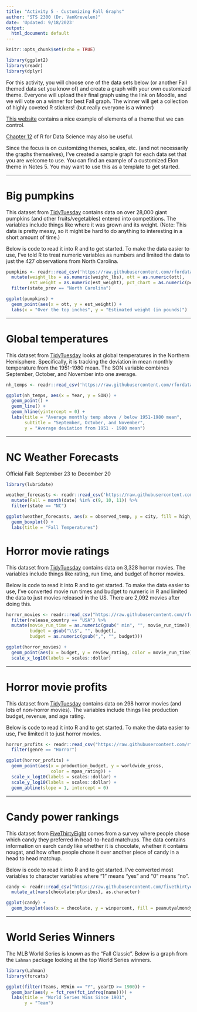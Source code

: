 ```yaml
---
title: "Activity 5 - Customizing Fall Graphs"
author: "STS 2300 (Dr. VanKrevelen)"
date: 'Updated: 9/18/2023'
output:
  html_document: default
---
```


```r
knitr::opts_chunk$set(echo = TRUE)
```

```r
library(ggplot2)
library(readr)
library(dplyr)
```

For this activity, you will choose one of the data sets below (or another Fall themed data set you know of) and create a graph with your own customized theme. Everyone will upload their final graph using the link on Moodle, and we will vote on a winner for best Fall graph. The winner will get a collection of highly coveted R stickers! (but really everyone is a winner)

[This website](https://henrywang.nl/ggplot2-theme-elements-demonstration/) contains a nice example of elements of a theme that we can control.

[Chapter 12](https://r4ds.hadley.nz/communication) of R for Data Science may also be useful.

Since the focus is on customizing themes, scales, etc. (and not necessarily the graphs themselves), I've created a sample graph for each data set that you are welcome to use. You can find an example of a customized Elon theme in Notes 5. You may want to use this as a template to get started.

---

# Big pumpkins

This dataset from [TidyTuesday](https://github.com/rfordatascience/tidytuesday/blob/master/data/2021/2021-10-19/readme.md) contains data on over 28,000 giant pumpkins (and other fruits/vegetables) entered into competitions. The variables include things like where it was grown and its weight. (Note: This data is pretty messy, so it might be hard to do anything to interesting in a short amount of time.)

Below is code to read it into R and to get started. To make the data easier to use, I've told R to treat numeric variables as numbers and limited the data to just the 427 observations from North Carolina.

```r
pumpkins <- readr::read_csv('https://raw.githubusercontent.com/rfordatascience/tidytuesday/master/data/2021/2021-10-19/pumpkins.csv') %>%
  mutate(weight_lbs = as.numeric(weight_lbs), ott = as.numeric(ott),
         est_weight = as.numeric(est_weight), pct_chart = as.numeric(pct_chart)) %>%
  filter(state_prov == "North Carolina")

ggplot(pumpkins) +
  geom_point(aes(x = ott, y = est_weight)) +
  labs(x = "Over the top inches", y = "Estimated weight (in pounds)")
```

---

# Global temperatures

This dataset from [TidyTuesday](https://github.com/rfordatascience/tidytuesday/blob/master/data/2023/2023-07-11/readme.md) looks at global temperatures in the Northern Hemisphere. Specifically, it is tracking the deviation in mean monthly temperature from the 1951-1980 mean. The SON variable combines September, October, and November into one average.

```r
nh_temps <- readr::read_csv('https://raw.githubusercontent.com/rfordatascience/tidytuesday/master/data/2023/2023-07-11/nh_temps.csv')

ggplot(nh_temps, aes(x = Year, y = SON)) +
  geom_point() +
  geom_line() +
  geom_hline(yintercept = 0) +
  labs(title = "Average monthly temp above / below 1951-1980 mean",
       subtitle = "September, October, and November",
       y = "Average deviation from 1951 - 1980 mean")
```

---

# NC Weather Forecasts

Official Fall: September 23 to December 20

```r
library(lubridate)

weather_forecasts <- readr::read_csv('https://raw.githubusercontent.com/rfordatascience/tidytuesday/master/data/2022/2022-12-20/weather_forecasts.csv') %>%
  mutate(Fall = month(date) %in% c(9, 10, 11)) %>%
  filter(state == "NC")

ggplot(weather_forecasts, aes(x = observed_temp, y = city, fill = high_or_low)) +
  geom_boxplot() +
  labs(title = "Fall Temperatures")
```


# Horror movie ratings

This dataset from [TidyTuesday](https://github.com/rfordatascience/tidytuesday/tree/master/data/2019/2019-10-22) contains data on 3,328 horror movies. The variables include things like rating, run time, and budget of horror movies. 

Below is code to read it into R and to get started. To make the data easier to use, I've converted movie run times and budget to numeric in R and limited the data to just movies released in the US. There are 2,092 movies after doing this.

```r
horror_movies <- readr::read_csv("https://raw.githubusercontent.com/rfordatascience/tidytuesday/master/data/2019/2019-10-22/horror_movies.csv") %>%
  filter(release_country == "USA") %>%
  mutate(movie_run_time = as.numeric(gsub(" min", "", movie_run_time)),
         budget = gsub("\\$", "", budget), 
         budget = as.numeric(gsub(",", "", budget)))

ggplot(horror_movies) +
  geom_point(aes(x = budget, y = review_rating, color = movie_run_time)) +
  scale_x_log10(labels = scales::dollar)
```

---

# Horror movie profits

This dataset from [TidyTuesday](https://github.com/rfordatascience/tidytuesday/tree/master/data/2018/2018-10-23) contains data on 298 horror movies (and lots of non-horror movies). The variables include things like production budget, revenue, and age rating. 

Below is code to read it into R and to get started. To make the data easier to use, I've limited it to just horror movies.

```r
horror_profits <- readr::read_csv("https://raw.githubusercontent.com/rfordatascience/tidytuesday/master/data/2018/2018-10-23/movie_profit.csv") %>%
  filter(genre == "Horror")

ggplot(horror_profits) +
  geom_point(aes(x = production_budget, y = worldwide_gross, 
                 color = mpaa_rating)) +
  scale_x_log10(labels = scales::dollar) +
  scale_y_log10(labels = scales::dollar) +
  geom_abline(slope = 1, intercept = 0)
```

---

# Candy power rankings

This dataset from [FiveThirtyEight](https://github.com/fivethirtyeight/data/tree/master/candy-power-ranking) comes from a survey where people chose which candy they preferred in head-to-head matchups. The data contains information on earch candy like whether it is chocolate, whether it contains nougat, and how often people chose it over another piece of candy in a head to head matchup. 

Below is code to read it into R and to get started. I've converted most variables to character variables where "1" means "yes" and "0" means "no".

```r
candy <- readr::read_csv("https://raw.githubusercontent.com/fivethirtyeight/data/master/candy-power-ranking/candy-data.csv") %>%
  mutate_at(vars(chocolate:pluribus), as.character)

ggplot(candy) +
  geom_boxplot(aes(x = chocolate, y = winpercent, fill = peanutyalmondy))
```

---

# World Series Winners

The MLB World Series is known as the "Fall Classic". Below is a graph from the `Lahman` package looking at the top World Series winners.

```r
library(Lahman)
library(forcats)

ggplot(filter(Teams, WSWin == "Y", yearID >= 1900)) +
  geom_bar(aes(y = fct_rev(fct_infreq(name)))) +
  labs(title = "World Series Wins Since 1901",
       y = "Team")
```

